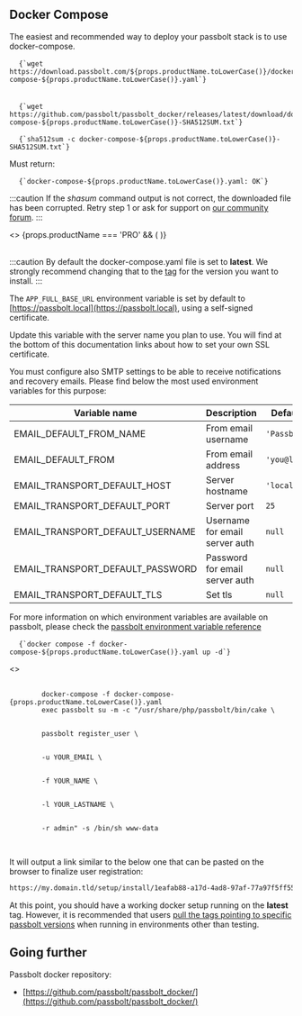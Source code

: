 
## Docker Compose

The easiest and recommended way to deploy your passbolt stack is to use docker-compose.

<Incrementor
  title="Download our docker-compose.yml example file"
  resetCounter={true}
/>

<pre className="prism-code language-bash">
  <code>{`wget https://download.passbolt.com/${props.productName.toLowerCase()}/docker/docker-compose-${props.productName.toLowerCase()}.yaml`}</code>
  <br />
  <code>{`wget https://github.com/passbolt/passbolt_docker/releases/latest/download/docker-compose-${props.productName.toLowerCase()}-SHA512SUM.txt`}</code>
</pre>

<Incrementor title="Ensure the file has not been corrupted by verifying its shasum" />

<pre className="prism-code language-bash">
  <code>{`sha512sum -c docker-compose-${props.productName.toLowerCase()}-SHA512SUM.txt`}</code>
</pre>

Must return:

<pre className="prism-code language-bash">
  <code>{`docker-compose-${props.productName.toLowerCase()}.yaml: OK`}</code>
</pre>

:::caution
If the <i>shasum</i> command output is not correct, the downloaded file has been corrupted. Retry step 1 or ask for support on <a href='https://community.passbolt.com'>our community forum</a>.
:::

<div>
  <>
    {props.productName === 'PRO' && (
      <Incrementor title="Create a subscription_key.txt file containing your subscription key." />
    )}
  </>
</div>

<br />

<Incrementor
  productName={props.productName}
  title="Configure environment variables in the docker-compose yaml file to customize your instance."
/>

:::caution
By default the docker-compose.yaml file is set to **latest**. We strongly recommend changing that to the [tag](https://hub.docker.com/r/passbolt/passbolt/tags) for the version you want to install.
:::

The `APP_FULL_BASE_URL` environment variable is set by default to [https://passbolt.local](https://passbolt.local), using a self-signed certificate.

Update this variable with the server name you plan to use. You will find at the bottom of this documentation links about how to set your own SSL certificate.

You must configure also SMTP settings to be able to receive notifications and recovery emails. Please find below
the most used environment variables for this purpose:

| Variable name                    | Description                    | Default value     |
| -------------------------------- | ------------------------------ | ----------------- |
| EMAIL_DEFAULT_FROM_NAME          | From email username            | `'Passbolt'`      |
| EMAIL_DEFAULT_FROM               | From email address             | `'you@localhost'` |
| EMAIL_TRANSPORT_DEFAULT_HOST     | Server hostname                | `'localhost'`     |
| EMAIL_TRANSPORT_DEFAULT_PORT     | Server port                    | `25`              |
| EMAIL_TRANSPORT_DEFAULT_USERNAME | Username for email server auth | `null`            |
| EMAIL_TRANSPORT_DEFAULT_PASSWORD | Password for email server auth | `null`            |
| EMAIL_TRANSPORT_DEFAULT_TLS      | Set tls                        | `null`            |

For more information on which environment variables are available on passbolt, please check the [passbolt environment variable reference](https://help.passbolt.com/configure/environment/reference.html)

<Incrementor title="Start your containers" />

<pre className="prism-code language-bash">
  <code>{`docker compose -f docker-compose-${props.productName.toLowerCase()}.yaml up -d`}</code>
</pre>

<Incrementor title="Create first admin user" />

<div>
  <>
    <pre className="prism-code language-bash">
      <code>
        docker-compose -f docker-compose-{props.productName.toLowerCase()}.yaml
        exec passbolt su -m -c "/usr/share/php/passbolt/bin/cake \
        <br />
        passbolt register_user \
        <br />
        -u YOUR_EMAIL \
        <br />
        -f YOUR_NAME \
        <br />
        -l YOUR_LASTNAME \
        <br />
        -r admin" -s /bin/sh www-data
      </code>
    </pre>
  </>
</div>

It will output a link similar to the below one that can be pasted on the browser to finalize user registration:

```bash
https://my.domain.tld/setup/install/1eafab88-a17d-4ad8-97af-77a97f5ff552/f097be64-3703-41e2-8ea2-d59cbe1c15bc
```

At this point, you should have a working docker setup running on the **latest** tag. However, it is recommended that users [pull the tags pointing to specific passbolt versions](https://hub.docker.com/r/passbolt/passbolt/tags) when running in environments other than testing.

## Going further

Passbolt docker repository:

- [https://github.com/passbolt/passbolt_docker/](https://github.com/passbolt/passbolt_docker/)
